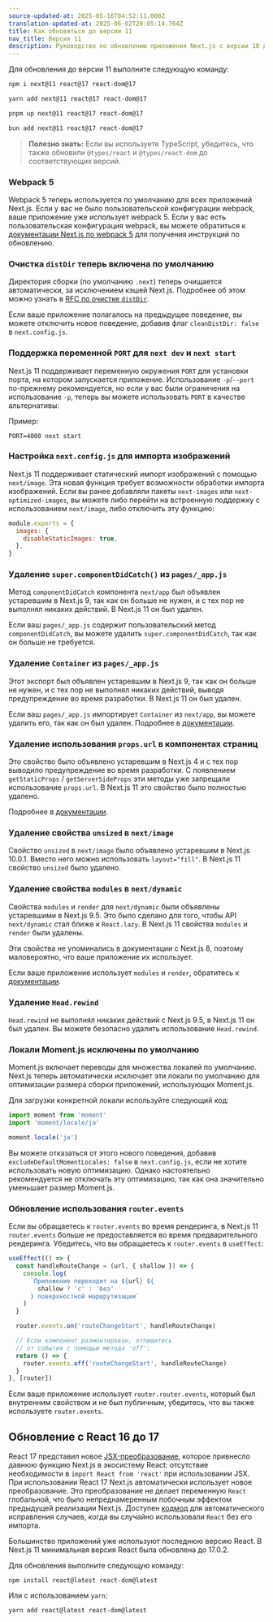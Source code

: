 ```yaml
---
source-updated-at: 2025-05-16T04:52:11.000Z
translation-updated-at: 2025-06-02T20:05:14.764Z
title: Как обновиться до версии 11
nav_title: Версия 11
description: Руководство по обновлению приложения Next.js с версии 10 до версии 11.
---
```


Для обновления до версии 11 выполните следующую команду:

```bash filename="Terminal"
npm i next@11 react@17 react-dom@17
```

```bash filename="Terminal"
yarn add next@11 react@17 react-dom@17
```

```bash filename="Terminal"
pnpm up next@11 react@17 react-dom@17
```

```bash filename="Terminal"
bun add next@11 react@17 react-dom@17
```

> **Полезно знать:** Если вы используете TypeScript, убедитесь, что также обновили `@types/react` и `@types/react-dom` до соответствующих версий.

### Webpack 5

Webpack 5 теперь используется по умолчанию для всех приложений Next.js. Если у вас не было пользовательской конфигурации webpack, ваше приложение уже использует webpack 5. Если у вас есть пользовательская конфигурация webpack, вы можете обратиться к [документации Next.js по webpack 5](/docs/messages/webpack5) для получения инструкций по обновлению.

### Очистка `distDir` теперь включена по умолчанию

Директория сборки (по умолчанию `.next`) теперь очищается автоматически, за исключением кэшей Next.js. Подробнее об этом можно узнать в [RFC по очистке `distDir`](https://github.com/vercel/next.js/discussions/6009).

Если ваше приложение полагалось на предыдущее поведение, вы можете отключить новое поведение, добавив флаг `cleanDistDir: false` в `next.config.js`.

### Поддержка переменной `PORT` для `next dev` и `next start`

Next.js 11 поддерживает переменную окружения `PORT` для установки порта, на котором запускается приложение. Использование `-p`/`--port` по-прежнему рекомендуется, но если у вас были ограничения на использование `-p`, теперь вы можете использовать `PORT` в качестве альтернативы:

Пример:

```
PORT=4000 next start
```

### Настройка `next.config.js` для импорта изображений

Next.js 11 поддерживает статический импорт изображений с помощью `next/image`. Эта новая функция требует возможности обработки импорта изображений. Если вы ранее добавляли пакеты `next-images` или `next-optimized-images`, вы можете либо перейти на встроенную поддержку с использованием `next/image`, либо отключить эту функцию:

```js filename="next.config.js"
module.exports = {
  images: {
    disableStaticImages: true,
  },
}
```

### Удаление `super.componentDidCatch()` из `pages/_app.js`

Метод `componentDidCatch` компонента `next/app` был объявлен устаревшим в Next.js 9, так как он больше не нужен, и с тех пор не выполнял никаких действий. В Next.js 11 он был удален.

Если ваш `pages/_app.js` содержит пользовательский метод `componentDidCatch`, вы можете удалить `super.componentDidCatch`, так как он больше не требуется.

### Удаление `Container` из `pages/_app.js`

Этот экспорт был объявлен устаревшим в Next.js 9, так как он больше не нужен, и с тех пор не выполнял никаких действий, выводя предупреждение во время разработки. В Next.js 11 он был удален.

Если ваш `pages/_app.js` импортирует `Container` из `next/app`, вы можете удалить его, так как он был удален. Подробнее в [документации](/docs/messages/app-container-deprecated).

### Удаление использования `props.url` в компонентах страниц

Это свойство было объявлено устаревшим в Next.js 4 и с тех пор выводило предупреждение во время разработки. С появлением `getStaticProps` / `getServerSideProps` эти методы уже запрещали использование `props.url`. В Next.js 11 это свойство было полностью удалено.

Подробнее в [документации](/docs/messages/url-deprecated).

### Удаление свойства `unsized` в `next/image`

Свойство `unsized` в `next/image` было объявлено устаревшим в Next.js 10.0.1. Вместо него можно использовать `layout="fill"`. В Next.js 11 свойство `unsized` было удалено.

### Удаление свойства `modules` в `next/dynamic`

Свойства `modules` и `render` для `next/dynamic` были объявлены устаревшими в Next.js 9.5. Это было сделано для того, чтобы API `next/dynamic` стал ближе к `React.lazy`. В Next.js 11 свойства `modules` и `render` были удалены.

Эти свойства не упоминались в документации с Next.js 8, поэтому маловероятно, что ваше приложение их использует.

Если ваше приложение использует `modules` и `render`, обратитесь к [документации](/docs/messages/next-dynamic-modules).

### Удаление `Head.rewind`

`Head.rewind` не выполнял никаких действий с Next.js 9.5, в Next.js 11 он был удален. Вы можете безопасно удалить использование `Head.rewind`.

### Локали Moment.js исключены по умолчанию

Moment.js включает переводы для множества локалей по умолчанию. Next.js теперь автоматически исключает эти локали по умолчанию для оптимизации размера сборки приложений, использующих Moment.js.

Для загрузки конкретной локали используйте следующий код:

```js
import moment from 'moment'
import 'moment/locale/ja'

moment.locale('ja')
```

Вы можете отказаться от этого нового поведения, добавив `excludeDefaultMomentLocales: false` в `next.config.js`, если не хотите использовать новую оптимизацию. Однако настоятельно рекомендуется не отключать эту оптимизацию, так как она значительно уменьшает размер Moment.js.

### Обновление использования `router.events`

Если вы обращаетесь к `router.events` во время рендеринга, в Next.js 11 `router.events` больше не предоставляется во время предварительного рендеринга. Убедитесь, что вы обращаетесь к `router.events` в `useEffect`:

```js
useEffect(() => {
  const handleRouteChange = (url, { shallow }) => {
    console.log(
      `Приложение переходит на ${url} ${
        shallow ? 'с' : 'без'
      } поверхностной маршрутизации`
    )
  }

  router.events.on('routeChangeStart', handleRouteChange)

  // Если компонент размонтирован, отпишитесь
  // от события с помощью метода 'off':
  return () => {
    router.events.off('routeChangeStart', handleRouteChange)
  }
}, [router])
```

Если ваше приложение использует `router.router.events`, который был внутренним свойством и не был публичным, убедитесь, что вы также используете `router.events`.

## Обновление с React 16 до 17

React 17 представил новое [JSX-преобразование](https://reactjs.org/blog/2020/09/22/introducing-the-new-jsx-transform.html), которое привнесло давнюю функцию Next.js в экосистему React: отсутствие необходимости в `import React from 'react'` при использовании JSX. При использовании React 17 Next.js автоматически использует новое преобразование. Это преобразование не делает переменную `React` глобальной, что было непреднамеренным побочным эффектом предыдущей реализации Next.js. Доступен [кодмод](/docs/pages/guides/upgrading/codemods#add-missing-react-import) для автоматического исправления случаев, когда вы случайно использовали `React` без его импорта.

Большинство приложений уже используют последнюю версию React. В Next.js 11 минимальная версия React была обновлена до 17.0.2.

Для обновления выполните следующую команду:

```
npm install react@latest react-dom@latest
```

Или с использованием `yarn`:

```
yarn add react@latest react-dom@latest
```